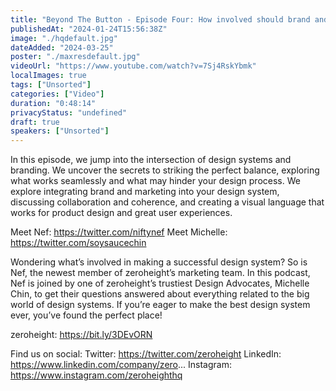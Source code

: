 ```yaml
---
title: "Beyond The Button - Episode Four: How involved should brand and marketing be in your design system?"
publishedAt: "2024-01-24T15:56:38Z"
image: "./hqdefault.jpg"
dateAdded: "2024-03-25"
poster: "./maxresdefault.jpg"
videoUrl: "https://www.youtube.com/watch?v=7Sj4RskYbmk"
localImages: true
tags: ["Unsorted"]
categories: ["Video"]
duration: "0:48:14"
privacyStatus: "undefined"
draft: true
speakers: ["Unsorted"]
---
```

In this episode, we jump into the intersection of design systems and branding. We uncover the secrets to striking the perfect balance, exploring what works seamlessly and what may hinder your design process. We explore integrating brand and marketing into your design system, discussing collaboration and coherence, and creating a visual language that works for product design and great user experiences.

Meet Nef: https://twitter.com/niftynef
Meet Michelle: https://twitter.com/soysaucechin

Wondering what’s involved in making a successful design system? So is Nef, the newest member of zeroheight’s marketing team. In this podcast, Nef is joined by one of zeroheight’s trustiest Design Advocates, Michelle Chin, to get their questions answered about everything related to the big world of design systems. If you’re eager to make the best design system ever, you’ve found the perfect place!

zeroheight: https://bit.ly/3DEvORN

Find us on social:
Twitter: https://twitter.com/zeroheight
LinkedIn: https://www.linkedin.com/company/zero...
Instagram: https://www.instagram.com/zeroheighthq

